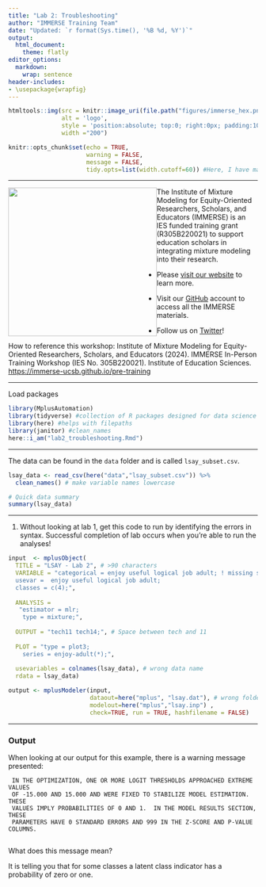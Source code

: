 ```yaml
---
title: "Lab 2: Troubleshooting"
author: "IMMERSE Training Team"
date: "Updated: `r format(Sys.time(), '%B %d, %Y')`"
output:
  html_document:
    theme: flatly
editor_options:
  markdown:
    wrap: sentence
header-includes:
- \usepackage{wrapfig}     
---
```


```r
htmltools::img(src = knitr::image_uri(file.path("figures/immerse_hex.png")), 
               alt = 'logo', 
               style = 'position:absolute; top:0; right:0px; padding:10px;',
               width ="200")
```

```r
knitr::opts_chunk$set(echo = TRUE, 
                      warning = FALSE,
                      message = FALSE,
                      tidy.opts=list(width.cutoff=60)) #Here, I have made it so that when you knit your .rmd, warnings and messages will not show up in the html markdown. 
```

------------------------------------------------------------------------

![](figures/IESNewLogo.jpg){style="float: left;" width="300"}

The Institute of Mixture Modeling for Equity-Oriented Researchers, Scholars, and Educators (IMMERSE) is an IES funded training grant (R305B220021) to support education scholars in integrating mixture modeling into their research.

-   Please [visit our website](https://immerse.education.ucsb.edu/) to learn more.

-   Visit our [GitHub](https://github.com/immerse-ucsb) account to access all the IMMERSE materials.

-   Follow us on [Twitter](https://twitter.com/IMMERSE_UCSB)!

How to reference this workshop: Institute of Mixture Modeling for Equity-Oriented Researchers, Scholars, and Educators (2024).
IMMERSE In-Person Training Workshop (IES No. 305B220021).
Institute of Education Sciences.
<https://immerse-ucsb.github.io/pre-training>

------------------------------------------------------------------------

Load packages

```r
library(MplusAutomation)
library(tidyverse) #collection of R packages designed for data science
library(here) #helps with filepaths
library(janitor) #clean_names
here::i_am("lab2_troubleshooting.Rmd")
```

------------------------------------------------------------------------

The data can be found in the `data` folder and is called `lsay_subset.csv`.

```r
lsay_data <- read_csv(here("data","lsay_subset.csv")) %>% 
  clean_names() # make variable names lowercase

# Quick data summary
summary(lsay_data)
```

------------------------------------------------------------------------

1.  Without looking at lab 1, get this code to run by identifying the errors in syntax. Successful completion of lab occurs when you’re able to run the analyses! 

```r
input  <- mplusObject(
  TITLE = "LSAY - Lab 2", # >90 characters 
  VARIABLE = "categorical = enjoy useful logical job adult; ! missing semicolon
  usevar =  enjoy useful logical job adult;
  classes = c(4);",
  
  ANALYSIS = 
   "estimator = mlr; 
    type = mixture;",
  
  OUTPUT = "tech11 tech14;", # Space between tech and 11
  
  PLOT = "type = plot3; 
    series = enjoy-adult(*);",
  
  usevariables = colnames(lsay_data), # wrong data name
  rdata = lsay_data)

output <- mplusModeler(input,
                       dataout=here("mplus", "lsay.dat"), # wrong folder name
                       modelout=here("mplus","lsay.inp") ,
                       check=TRUE, run = TRUE, hashfilename = FALSE)
```

------------------------------------------------------------------------

### Output

When looking at our output for this example, there is a warning message presented:

     IN THE OPTIMIZATION, ONE OR MORE LOGIT THRESHOLDS APPROACHED EXTREME VALUES
     OF -15.000 AND 15.000 AND WERE FIXED TO STABILIZE MODEL ESTIMATION.  THESE
     VALUES IMPLY PROBABILITIES OF 0 AND 1.  IN THE MODEL RESULTS SECTION, THESE
     PARAMETERS HAVE 0 STANDARD ERRORS AND 999 IN THE Z-SCORE AND P-VALUE COLUMNS.
     
What does this message mean?

It is telling you that for some classes a latent class indicator has a probability of zero or one.








